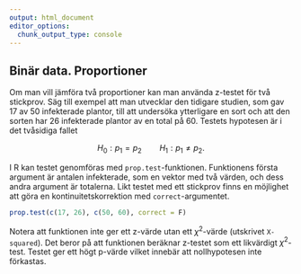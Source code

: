 ```yaml
---
output: html_document
editor_options: 
  chunk_output_type: console
---
```

## Binär data. Proportioner

Om man vill jämföra två proportioner kan man använda z-testet för två stickprov. Säg till exempel att man utvecklar den tidigare studien, som gav 17 av 50 infekterade plantor, till att undersöka ytterligare en sort och att den sorten har 26 infekterade plantor av en total på 60. Testets hypotesen är i det tvåsidiga fallet

$$H_0: p_1 = p_2 \qquad H_1: p_1 \neq p_2.$$

I R kan testet genomföras med `prop.test`-funktionen. Funktionens första argument är antalen infekterade, som en vektor med två värden, och dess andra argument är totalerna. Likt testet med ett stickprov finns en möjlighet att göra en kontinuitetskorrektion med `correct`-argumentet.

```r
prop.test(c(17, 26), c(50, 60), correct = F)
```

Notera att funktionen inte ger ett z-värde utan ett $\chi^2$-värde (utskrivet `X-squared`). Det beror på att funktionen beräknar z-testet som ett likvärdigt $\chi^2$-test.
Testet ger ett högt p-värde vilket innebär att nollhypotesen inte förkastas.